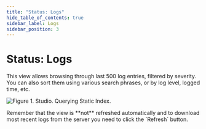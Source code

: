 ```yaml
---
title: "Status: Logs"
hide_table_of_contents: true
sidebar_label: Logs
sidebar_position: 3
---
```



# Status: Logs

This view allows browsing through last 500 log entries, filtered by severity. You can also sort them using various search phrases, or by log level, logged time, etc.

![Figure 1. Studio. Querying Static Index.](./assets/status_logs-1.png)

<Admonition type="info" title="">
Remember that the view is **not** refreshed automatically and to download most recent logs from the server you need to click the `Refresh` button.
</Admonition>
